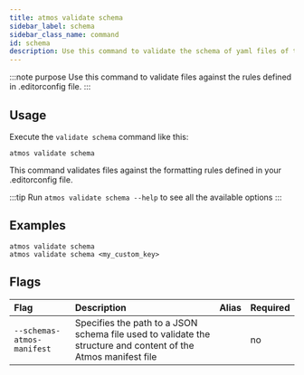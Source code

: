 ```yaml
---
title: atmos validate schema
sidebar_label: schema
sidebar_class_name: command
id: schema
description: Use this command to validate the schema of yaml files of the Atmos project against the rules defined in the schema/manifest file.
---
```


:::note purpose
Use this command to validate files against the rules defined in .editorconfig file.
:::

<Screengrab title="atmos validate schema --help" slug="atmos-validate-schema--help" />

## Usage

Execute the `validate schema` command like this:

```shell
atmos validate schema
```

This command validates files against the formatting rules defined in your .editorconfig file.

:::tip
Run `atmos validate schema --help` to see all the available options
:::

## Examples

```shell
atmos validate schema
atmos validate schema <my_custom_key>
```

## Flags

| Flag                                 | Description                                                                                                    | Alias | Required |
|:-------------------------------------|:---------------------------------------------------------------------------------------------------------------|:------|:---------|
| `--schemas-atmos-manifest`           | Specifies the path to a JSON schema file used to validate the structure and content of the Atmos manifest file |       | no       |
